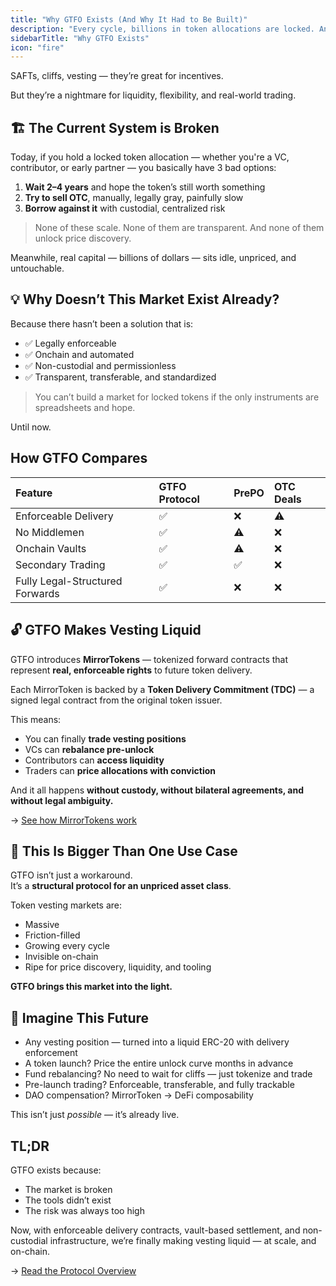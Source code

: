 ```yaml
---
title: "Why GTFO Exists (And Why It Had to Be Built)"
description: "Every cycle, billions in token allocations are locked. And every cycle, no one fixes the problem."
sidebarTitle: "Why GTFO Exists"
icon: "fire"
---
```


SAFTs, cliffs, vesting — they’re great for incentives.

But they’re a nightmare for liquidity, flexibility, and real-world trading.

## 🏗️ The Current System is Broken

Today, if you hold a locked token allocation — whether you're a VC, contributor, or early partner — you basically have 3 bad options:

1. **Wait 2–4 years** and hope the token’s still worth something
2. **Try to sell OTC**, manually, legally gray, painfully slow
3. **Borrow against it** with custodial, centralized risk

> None of these scale. None of them are transparent. And none of them unlock price discovery.

Meanwhile, real capital — billions of dollars — sits idle, unpriced, and untouchable.

## 💡 Why Doesn’t This Market Exist Already?

Because there hasn’t been a solution that is:

- ✅ Legally enforceable
- ✅ Onchain and automated
- ✅ Non-custodial and permissionless
- ✅ Transparent, transferable, and standardized

> You can’t build a market for locked tokens if the only instruments are spreadsheets and hope.

Until now.

## How GTFO Compares

| Feature                         | GTFO Protocol | PrePO | OTC Deals |
| :------------------------------ | :------------ | :---- | :-------- |
| Enforceable Delivery            | ✅             | ❌     | ⚠️        |
| No Middlemen                    | ✅             | ⚠️    | ❌         |
| Onchain Vaults                  | ✅             | ⚠️    | ❌         |
| Secondary Trading               | ✅             | ✅     | ❌         |
| Fully Legal-Structured Forwards | ✅             | ❌     | ❌         |

## 🔓 GTFO Makes Vesting Liquid

GTFO introduces **MirrorTokens** — tokenized forward contracts that represent **real, enforceable rights** to future token delivery.

Each MirrorToken is backed by a **Token Delivery Commitment (TDC)** — a signed legal contract from the original token issuer.

This means:

- You can finally **trade vesting positions**
- VCs can **rebalance pre-unlock**
- Contributors can **access liquidity**
- Traders can **price allocations with conviction**

And it all happens **without custody, without bilateral agreements, and without legal ambiguity.**

→ [See how MirrorTokens work](./mirror-token)

## 🧠 This Is Bigger Than One Use Case

GTFO isn’t just a workaround.\
It’s a **structural protocol for an unpriced asset class**.

Token vesting markets are:

- Massive
- Friction-filled
- Growing every cycle
- Invisible on-chain
- Ripe for price discovery, liquidity, and tooling

**GTFO brings this market into the light.**

## 🤯 Imagine This Future

- Any vesting position — turned into a liquid ERC-20 with delivery enforcement
- A token launch? Price the entire unlock curve months in advance
- Fund rebalancing? No need to wait for cliffs — just tokenize and trade
- Pre-launch trading? Enforceable, transferable, and fully trackable
- DAO compensation? MirrorToken → DeFi composability

This isn’t just _possible_ — it’s already live.

## TL;DR

GTFO exists because:

- The market is broken
- The tools didn’t exist
- The risk was always too high

Now, with enforceable delivery contracts, vault-based settlement, and non-custodial infrastructure, we’re finally making vesting liquid — at scale, and on-chain.

→ [Read the Protocol Overview](./gtfo-protocol)